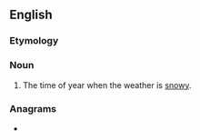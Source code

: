 ==English==

===Etymology===
{{compound|en|snow|time}}

===Noun===
{{en-noun|-|s}}

# The time of year when the weather is [[snow]]y.

===Anagrams===
* {{anagrams|en|a=eimnostw|twinsome}}